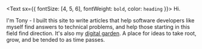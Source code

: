 <Text sx={{ fontSize: [4, 5, 6], fontWeight: `bold`, color: `heading` }}>
  Hi.
</Text>

I'm Tony - I built this site to write articles that help software developers like myself find answers to technical problems, and help those starting in this field find direction. 
It's also my [digital garden](/tags/garden). A place for ideas to take root, grow, and be tended to as time passes.
